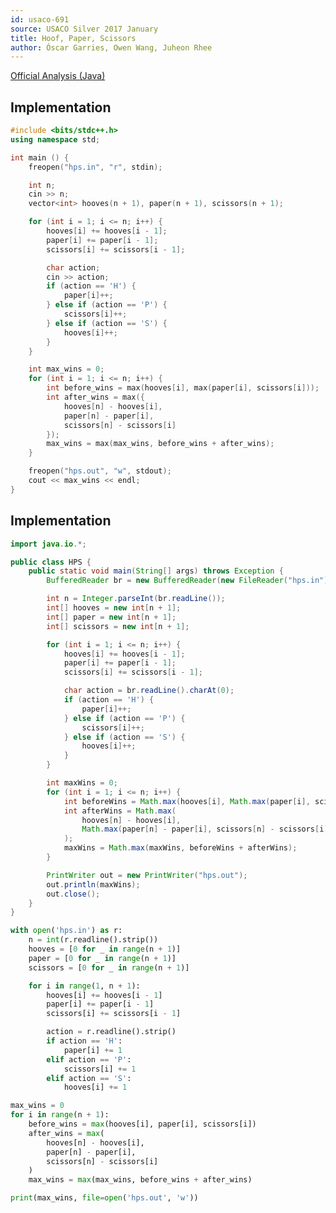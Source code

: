 ```yaml
---
id: usaco-691
source: USACO Silver 2017 January
title: Hoof, Paper, Scissors
author: Óscar Garries, Owen Wang, Juheon Rhee
---
```


[Official Analysis (Java)](http://www.usaco.org/current/data/sol_hps_silver_jan17.html)

<LanguageSection>
<CPPSection>

## Implementation

```cpp
#include <bits/stdc++.h>
using namespace std;

int main () {
	freopen("hps.in", "r", stdin);

	int n;
	cin >> n;
	vector<int> hooves(n + 1), paper(n + 1), scissors(n + 1);

	for (int i = 1; i <= n; i++) {
		hooves[i] += hooves[i - 1];
		paper[i] += paper[i - 1];
		scissors[i] += scissors[i - 1];

		char action;
		cin >> action;
		if (action == 'H') {
			paper[i]++;
		} else if (action == 'P') {
			scissors[i]++;
		} else if (action == 'S') {
			hooves[i]++;
		}
	}

	int max_wins = 0;
	for (int i = 1; i <= n; i++) {
		int before_wins = max(hooves[i], max(paper[i], scissors[i]));
		int after_wins = max({
			hooves[n] - hooves[i],
			paper[n] - paper[i],
			scissors[n] - scissors[i]
		});
		max_wins = max(max_wins, before_wins + after_wins);
	}

	freopen("hps.out", "w", stdout);
	cout << max_wins << endl;
}
```

</CPPSection>
<JavaSection>

## Implementation

```java
import java.io.*;

public class HPS {
	public static void main(String[] args) throws Exception {
		BufferedReader br = new BufferedReader(new FileReader("hps.in"));

		int n = Integer.parseInt(br.readLine());
		int[] hooves = new int[n + 1];
		int[] paper = new int[n + 1];
		int[] scissors = new int[n + 1];

		for (int i = 1; i <= n; i++) {
			hooves[i] += hooves[i - 1];
			paper[i] += paper[i - 1];
			scissors[i] += scissors[i - 1];

			char action = br.readLine().charAt(0);
			if (action == 'H') {
				paper[i]++;
			} else if (action == 'P') {
				scissors[i]++;
			} else if (action == 'S') {
				hooves[i]++;
			}
		}

		int maxWins = 0;
		for (int i = 1; i <= n; i++) {
			int beforeWins = Math.max(hooves[i], Math.max(paper[i], scissors[i]));
			int afterWins = Math.max(
				hooves[n] - hooves[i],
				Math.max(paper[n] - paper[i], scissors[n] - scissors[i])
			);
			maxWins = Math.max(maxWins, beforeWins + afterWins);
		}

		PrintWriter out = new PrintWriter("hps.out");
		out.println(maxWins);
		out.close();
	}
}
```

</JavaSection>

<PySection>

```python
with open('hps.in') as r:
	n = int(r.readline().strip())
	hooves = [0 for _ in range(n + 1)]
	paper = [0 for _ in range(n + 1)]
	scissors = [0 for _ in range(n + 1)]

	for i in range(1, n + 1):
		hooves[i] += hooves[i - 1]
		paper[i] += paper[i - 1]
		scissors[i] += scissors[i - 1]

		action = r.readline().strip()
		if action == 'H':
			paper[i] += 1
		elif action == 'P':
			scissors[i] += 1
		elif action == 'S':
			hooves[i] += 1

max_wins = 0
for i in range(n + 1):
	before_wins = max(hooves[i], paper[i], scissors[i])
	after_wins = max(
		hooves[n] - hooves[i],
		paper[n] - paper[i],
		scissors[n] - scissors[i]
	)
	max_wins = max(max_wins, before_wins + after_wins)

print(max_wins, file=open('hps.out', 'w'))
```

</PySection>

</LanguageSection>
